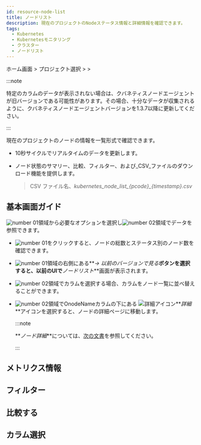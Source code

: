 ```yaml
---
id: resource-node-list
title: ノードリスト
description: 現在のプロジェクトのNodeステータス情報と詳細情報を確認できます。
tags:
  - Kubernetes
  - Kubernetesモニタリング
  - クラスター
  - ノードリスト
---
```


ホーム画面 > プロジェクト選択 > <Cmdname sid="cluster" className="uitext" /> > <Cmdname sid="node_list" className="uitext" />

:::note

特定のカラムのデータが表示されない場合は、クバネティスノードエージェントが旧バージョンである可能性があります。その場合、十分なデータが収集されるように、クバネティスノードエージェントバージョンを1.3.7以降に更新してください。 

:::

現在のプロジェクトのノードの情報を一覧形式で確認できます。

- 10秒サイクルでリアルタイムのデータを更新します。

- ノード状態のサマリー、比較、フィルター、および_CSV_ファイルのダウンロード機能を提供します。
  > CSV ファイル名、*kubernetes_node_list\_\{pcode\}\_\{timestamp\}.csv*

## 基本画面ガイド

<ImgLang img='k8s-resource-node-list-m.png' desc='ノードリスト基本画面' />

![number 01](/img/number-01.png)領域から必要なオプションを選択し![number 02](/img/number-02.png)領域でデータを参照できます。 

- ![number 01](/img/number-01.png)をクリックすると、ノードの総数とステータス別のノード数を確認できます。

- ![number 01](/img/number-01.png)領域の右側にある**_→ 以前のバージョンで見る_**ボタンを選択すると、以前のUIで**_ノードリスト_**画面が表示されます。

- ![number 02](/img/number-02.png)領域でカラムを選択する場合、カラムをノード一覧に並べ替えることができます。 

- ![number 02](/img/number-02.png)領域でOnodeNameカラムの下にある ![詳細アイコン](/img/ic-pageview.svg)**_詳細_**アイコンを選択すると、ノードの詳細ページに移動します。 

  :::note 

  **_ノード詳細_**については、[次の文書](node-details)を参照してください。

  :::

## メトリクス情報


<K8slistmetric />

## フィルター


<K8slistfilter />

## 比較する


<K8slistcompare />

## カラム選択


<K8slistcl />
